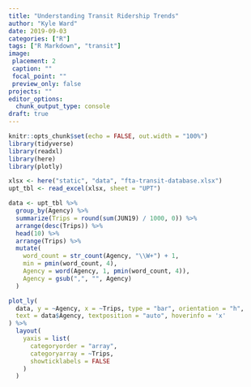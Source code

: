 ```yaml
---
title: "Understanding Transit Ridership Trends"
author: "Kyle Ward"
date: 2019-09-03
categories: ["R"]
tags: ["R Markdown", "transit"]
image:
 placement: 2
 caption: ""
 focal_point: ""
 preview_only: false
projects: ""
editor_options: 
  chunk_output_type: console
draft: true
---
```


```r
knitr::opts_chunk$set(echo = FALSE, out.width = "100%")
library(tidyverse)
library(readxl)
library(here)
library(plotly)
```

```r
xlsx <- here("static", "data", "fta-transit-database.xlsx")
upt_tbl <- read_excel(xlsx, sheet = "UPT")
```



```r
data <- upt_tbl %>%
  group_by(Agency) %>%
  summarize(Trips = round(sum(JUN19) / 1000, 0)) %>%
  arrange(desc(Trips)) %>%
  head(10) %>%
  arrange(Trips) %>%
  mutate(
    word_count = str_count(Agency, "\\W+") + 1,
    min = pmin(word_count, 4),
    Agency = word(Agency, 1, pmin(word_count, 4)),
    Agency = gsub(",", "", Agency)
  )

plot_ly(
  data, y = ~Agency, x = ~Trips, type = "bar", orientation = "h",
  text = data$Agency, textposition = "auto", hoverinfo = 'x'
) %>%
  layout(
    yaxis = list(
      categoryorder = "array",
      categoryarray = ~Trips,
      showticklabels = FALSE
    )
  )
```

